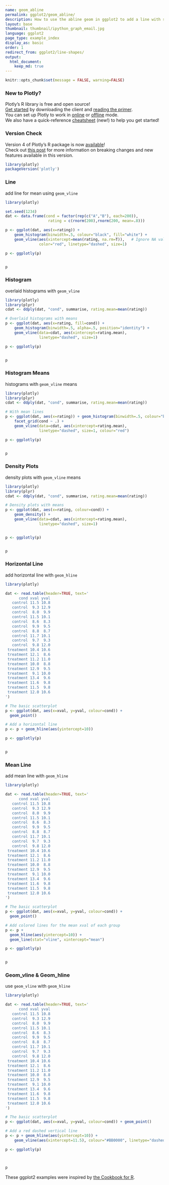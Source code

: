 ```yaml
---
name: geom_abline
permalink: ggplot2/geom_abline/
description: How to use the abline geom in ggplot2 to add a line with specified slope and intercept to the plot.
layout: base
thumbnail: thumbnail/ipython_graph_email.jpg
language: ggplot2
page_type: example_index
display_as: basic
order: 1
redirect_from: ggplot2/line-shapes/
output:
  html_document:
    keep_md: true
---
```


```r
knitr::opts_chunk$set(message = FALSE, warning=FALSE)
```

### New to Plotly?

Plotly's R library is free and open source!<br>
[Get started](https://plot.ly/r/getting-started/) by downloading the client and [reading the primer](https://plot.ly/r/getting-started/).<br>
You can set up Plotly to work in [online](https://plot.ly/r/getting-started/#hosting-graphs-in-your-online-plotly-account) or [offline](https://plot.ly/r/offline/) mode.<br>
We also have a quick-reference [cheatsheet](https://images.plot.ly/plotly-documentation/images/r_cheat_sheet.pdf) (new!) to help you get started!

### Version Check

Version 4 of Plotly's R package is now [available](https://plot.ly/r/getting-started/#installation)!<br>
Check out [this post](http://moderndata.plot.ly/upgrading-to-plotly-4-0-and-above/) for more information on breaking changes and new features available in this version.

```r
library(plotly)
packageVersion('plotly')
```

### Line
add line for mean using <code>geom_vline</code>

```r
library(plotly)

set.seed(1234)
dat <- data.frame(cond = factor(rep(c("A","B"), each=200)),
                   rating = c(rnorm(200),rnorm(200, mean=.8)))

p <- ggplot(dat, aes(x=rating)) +
    geom_histogram(binwidth=.5, colour="black", fill="white") +
    geom_vline(aes(xintercept=mean(rating, na.rm=T)),   # Ignore NA values for mean
               color="red", linetype="dashed", size=1)

p <- ggplotly(p)


p
```

### Histogram
overlaid histograms with <code>geom_vline</code>

```r
library(plotly)
library(plyr)
cdat <- ddply(dat, "cond", summarise, rating.mean=mean(rating))

# Overlaid histograms with means
p <- ggplot(dat, aes(x=rating, fill=cond)) +
    geom_histogram(binwidth=.5, alpha=.5, position="identity") +
    geom_vline(data=cdat, aes(xintercept=rating.mean),
               linetype="dashed", size=1)

p <- ggplotly(p)


p
```

### Histogram Means
histograms with <code>geom_vline</code> means

```r
library(plotly)
library(plyr)
cdat <- ddply(dat, "cond", summarise, rating.mean=mean(rating))

# With mean lines
p <- ggplot(dat, aes(x=rating)) + geom_histogram(binwidth=.5, colour="black", fill="white") +
    facet_grid(cond ~ .) +
    geom_vline(data=cdat, aes(xintercept=rating.mean),
               linetype="dashed", size=1, colour="red")

p <- ggplotly(p)


p
```

### Density Plots
density plots with <code>geom_vline</code> means

```r
library(plotly)
library(plyr)
cdat <- ddply(dat, "cond", summarise, rating.mean=mean(rating))

# Density plots with means
p <- ggplot(dat, aes(x=rating, colour=cond)) +
    geom_density() +
    geom_vline(data=cdat, aes(xintercept=rating.mean),
               linetype="dashed", size=1)


p <- ggplotly(p)


p
```

### Horizontal Line
add horizontal line with <code>geom_hline</code>

```r
library(plotly)

dat <- read.table(header=TRUE, text='
      cond xval yval
   control 11.5 10.8
   control  9.3 12.9
   control  8.0  9.9
   control 11.5 10.1
   control  8.6  8.3
   control  9.9  9.5
   control  8.8  8.7
   control 11.7 10.1
   control  9.7  9.3
   control  9.8 12.0
 treatment 10.4 10.6
 treatment 12.1  8.6
 treatment 11.2 11.0
 treatment 10.0  8.8
 treatment 12.9  9.5
 treatment  9.1 10.0
 treatment 13.4  9.6
 treatment 11.6  9.8
 treatment 11.5  9.8
 treatment 12.0 10.6
')

# The basic scatterplot
p <- ggplot(dat, aes(x=xval, y=yval, colour=cond)) + 
  geom_point()

# Add a horizontal line
p <- p + geom_hline(aes(yintercept=10))

p <- ggplotly(p)


p
```

### Mean Line
add mean line with <code>geom_hline</code>

```r
library(plotly)

dat <- read.table(header=TRUE, text='
      cond xval yval
   control 11.5 10.8
   control  9.3 12.9
   control  8.0  9.9
   control 11.5 10.1
   control  8.6  8.3
   control  9.9  9.5
   control  8.8  8.7
   control 11.7 10.1
   control  9.7  9.3
   control  9.8 12.0
 treatment 10.4 10.6
 treatment 12.1  8.6
 treatment 11.2 11.0
 treatment 10.0  8.8
 treatment 12.9  9.5
 treatment  9.1 10.0
 treatment 13.4  9.6
 treatment 11.6  9.8
 treatment 11.5  9.8
 treatment 12.0 10.6
')

# The basic scatterplot
p <- ggplot(dat, aes(x=xval, y=yval, colour=cond)) + 
  geom_point()

# Add colored lines for the mean xval of each group
p <- p + 
  geom_hline(aes(yintercept=10)) + 
  geom_line(stat="vline", xintercept="mean")

p <- ggplotly(p)


p
```

### Geom_vline & Geom_hline
use <code>geom_vline</code> with <code>geom_hline</code>

```r
library(plotly)

dat <- read.table(header=TRUE, text='
      cond xval yval
   control 11.5 10.8
   control  9.3 12.9
   control  8.0  9.9
   control 11.5 10.1
   control  8.6  8.3
   control  9.9  9.5
   control  8.8  8.7
   control 11.7 10.1
   control  9.7  9.3
   control  9.8 12.0
 treatment 10.4 10.6
 treatment 12.1  8.6
 treatment 11.2 11.0
 treatment 10.0  8.8
 treatment 12.9  9.5
 treatment  9.1 10.0
 treatment 13.4  9.6
 treatment 11.6  9.8
 treatment 11.5  9.8
 treatment 12.0 10.6
')

# The basic scatterplot
p <- ggplot(dat, aes(x=xval, y=yval, colour=cond)) + geom_point()

# Add a red dashed vertical line
p <- p + geom_hline(aes(yintercept=10)) +
    geom_vline(aes(xintercept=11.5), colour="#BB0000", linetype="dashed")

p <- ggplotly(p)



p
```

These ggplot2 examples were inspired by <a href="http://www.cookbook-r.com/Graphs/Lines_(ggplot2)/">the Cookbook for R</a>.
